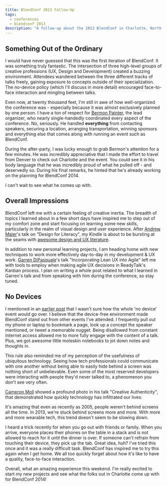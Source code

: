 ```yaml
---
title: BlendConf 2013 Follow-Up
tags:
  - conferences
  - blendconf 2013
description: "A follow-up about the 2013 BlendConf in Charlotte, North Carolina, USA"
---
```



## Something Out of the Ordinary

I would have never guessed that this was the first iteration of BlendConf. It was something truly fantastic. The
intersection of three high-level groups of creative professions (UX, Design and Development) created a buzzing
environment. Attendees wandered between the three different tracks of talks freely, gaining exposure to concepts outside
of their specialization. The no-device policy (which I'll discuss in more detail) encouraged face-to-face interaction
and mingling between talks.

Even now, at twenty thousand feet, I'm still in awe of how well-organized the conference was - especially because it was
almost exclusively planned by one person. I have a ton of respect for
[Bermon Painter](https://twitter.com/bermonpainter), the lead organizer, who nearly single-handedly coordinated every
aspect of the conference. No, seriously. He handled **everything** from contacting speakers, securing a location,
arranging transportation, winning sponsors and everything else that comes along with running an event such as BlendConf.

During the after-party, I was lucky enough to grab Bermon's attention for a few minutes. He was incredibly appreciative
that I made the effort to travel from Denver to check out Charlotte and the event. You could see it in his body language
that he was incredibly proud of what he pulled off - and deservedly so. During his final remarks, he hinted that he's
already working on the planning for BlendConf 2014.

I can't wait to see what he comes up with.

## Overall Impressions

BlendConf left me with a certain feeling of creative inertia. The breadth of topics I learned about in a few short days
have inspired me to step out of my comfort zone and start focusing on learning some new skills, particularly in the
realm of visual design and user experience. After [Andrew Maier](https://twitter.com/andrewmaier)'s talk on "Design for
Literacy", my Kindle is about to be bursting at the seams with
[awesome design and UX literature](http://bit.ly/10Mdelj).

In addition to new personal learning projects, I am heading home with new techniques to work more effectively day-to-day
in my development & UX work. [Garren DiPasquale](https://twitter.com/aduroguy)'s talk "Incorporating Lean UX into Agile"
left me with tools to employ when making agile UX decisions in ReadyTalk's Kanban process. I plan on writing a whole
post related to what I learned in Garren's talk and from speaking with him during the conference, so stay tuned.

## No Devices

I mentioned in an [earlier post](/blog/2013/09/05/en-route-to-blendconf) that I wasn't sure how the whole 'no device'
event would go over. I believe that the device-free environment made BlendConf stand out from other events I've
attended. I frequently pull out my phone or laptop to bookmark a page, look up a concept the speaker mentioned, or tweet
a memorable nugget. Being disallowed from constant Internet access allowed me to more fully engage with the content of a
talk. Plus, we got awesome little moleskin notebooks to jot down notes and thoughts in.

This rule also reminded me of my perception of the usefulness of ubiquitous technology. Seeing how tech professionals
could communicate with one another without being able to easily hide behind a screen was nothing short of unbelievable.
Even some of the most reserved developers were interacting with people they'd never talked to, a phenomenon you don't
see very often.

[Cameron Moll](https://twitter.com/cameronmoll) showed a profound photo in his talk "Creative Authenticity", that
demonstrated how quickly technology has infiltrated our lives.

<MdxImage src={PopeCameraPhone} alt="2005 vs. 2013 and cameraphones during the Papal inaugration" />

It's amazing that even as recently as 2005, people weren't behind screens all the time. In 2013, we're stuck behind
screens more and more. With more and more wearable tech, this trend doesn't seem to be slowing down.

I heard a trick recently for when you go out with friends or family. When you arrive, everyone places their phones on
the table in a stack and is not allowed to reach for it until the dinner is over. If someone can't refrain from touching
their device, they pick up the tab. Great idea, huh? I've tried this once and it was a really difficult task. BlendConf
has inspired me to try this again when I get home. We all too quickly forget about how it's like to have a quality,
face-to-face interaction.

Overall, what an amazing experience this weekend. I'm really excited to start my new projects and see what the folks out
in Charlotte come up with for BlendConf 2014!
